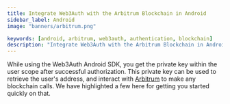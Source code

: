 ```yaml
---
title: Integrate Web3Auth with the Arbitrum Blockchain in Android
sidebar_label: Android
image: "banners/arbitrum.png"

keywords: [android, arbitrum, web3auth, authentication, blockchain]
description: "Integrate Web3Auth with the Arbitrum Blockchain in Android | Documentation - Web3Auth"
---
```



<SEO
  title="Integrate Web3Auth with the Arbitrum Blockchain in Android"
  description="Integrate Web3Auth with the Arbitrum Blockchain in Android | Documentation - Web3Auth"
  image="https://web3auth.io/docs/banners/arbitrum.png"
  slug="/connect-blockchain/evm/arbitrum/android"
/>

While using the Web3Auth Android SDK, you get the private key within the user scope after successful
authorization. This private key can be used to retrieve the user's address, and interact with
[Arbitrum](https://arbitrum.io/) to make any blockchain calls. We have highlighted a few here for
getting you started quickly on that.

<EVMInteraction />
